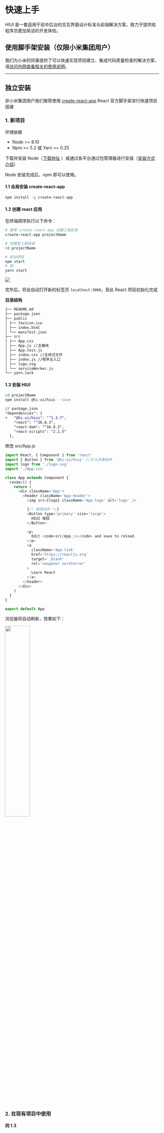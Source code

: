 # 快速上手

HIUI 是一套适用于前中后台的交互界面设计标准与前端解决方案，致力于提供给程序员更加简洁的开发体验。

## 使用脚手架安装（仅限小米集团用户）

我们为小米的同事提供了可以快速实现项目建立、集成代码质量检查的解决方案，请[访问内网查看相关的使用说明](http://hiui.fe.team/cli/)。

---

## 独立安装

非小米集团用户我们推荐使用 [create-react-app](https://www.npmjs.com/package/create-react-app) React 官方脚手架进行快速项目搭建

### 1. 新项目

环境依赖

- Node >= 8.10
- Npm >= 5.2 或 Yarn >= 0.25

下载并安装 Node（[下载地址](https://nodejs.org/zh-cn/download/) ）或通过各平台通过包管理器进行安装（[安装方式介绍](https://nodejs.org/zh-cn/download/package-manager/)）

Node 安装完成后，npm 即可以使用。

#### 1.1 全局安装 create-react-app

``` bash
npm install -g create-react-app
```

#### 1.2 创建 react 应用

在终端顺序执行以下命令：

``` bash
# 使用 create-react-app 创建工程目录
create-react-app projectName

# 切换至工程目录
cd projectName

# 启动项目
npm start
# 或
yarn start
```

<img src="<BASE_URL>/static/img/docs/create-react-app.gif" />

完毕后，将会自动打开新的标签页 `localhost:3000`，至此 React 项目初始化完成

**目录结构**

``` html
├── README.md
├── package.json
├── public
│ ├── favicon.ico
│ ├── index.html
│ └── manifest.json
├── src
│ ├── App.css
│ ├── App.js //主模块
│ ├── App.test.js
│ ├── index.css //主样式文件
│ ├── index.js //程序主入口
│ ├── logo.svg
│ └── serviceWorker.js
└── yarn.lock
```

#### 1.3 安装 HIUI

``` bash
cd projectName
npm install @hi-ui/hiui --save
```

``` diff
// package.json
"dependencies": {
+   "@hi-ui/hiui": "^1.3.7",
    "react": "^16.8.3",
    "react-dom": "^16.8.3",
    "react-scripts": "2.1.5"
  },
```

修改 src/App.js

``` javascript
import React, { Component } from 'react'
import { Button } from '@hi-ui/hiui' //引入所需组件
import logo from './logo.svg'
import './App.css'

class App extends Component {
  render() {
    return (
      <div className='App'>
        <header className='App-header'>
          <img src={logo} className='App-logo' alt='logo' />

          {/* 使用组件 */}
          <Button type='primary' size='large'>
            HIUI 按钮
          </Button>

          <p>
            Edit <code>src/App.js</code> and save to reload.
          </p>
          <a
            className='App-link'
            href='https://reactjs.org'
            target='_blank'
            rel='noopener noreferrer'
          >
            Learn React
          </a>
        </header>
      </div>
    )
  }
}

export default App
```

浏览器将自动刷新，效果如下：

<img src='<BASE_URL>/static/img/docs/effect.jpg' width='40%' />

### 2. 在现有项目中使用

**同 1.3**
